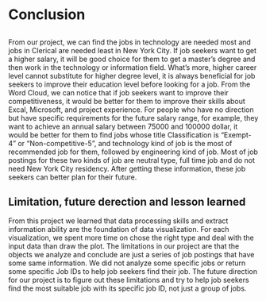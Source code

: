 # Conclusion

## 
From our project, we can find the jobs in technology are needed most and jobs in Clerical are needed least in New York City. If job seekers want to get a higher salary, it will be good choice for them to get a master's degree and then work in the technology or information field. What's more, higher career level cannot substitute for higher degree level, it is always beneficial for job seekers to improve their education level before looking for a job. From the Word Cloud, we can notice that if job seekers want to improve their competitiveness, it would be better for them to improve their skills about Excal, Microsoft, and project experience. For people who have no direction but have specific requirements for the future salary range, for example, they want to achieve an annual salary between 75000 and 100000 dollar, it would be better for them to find jobs whose title Classification is "Exempt-4" or "Non-competitive-5", and technology kind of job is the most of recommended job for them, followed by engineering kind of job. Most of job postings for these two kinds of job are neutral type, full time job and do not need New York City residency. After getting these information, these job seekers can better plan for their future. 


## Limitation, future derection and lesson learned
From this project we learned that data processing skills and extract information ability are the foundation of data visualization. For each visualization, we spent more time on chose the right type and deal with the input data than draw the plot.
The limitations in our project are that the objects we analyze and conclude are just a series of job postings that have some same information. We did not analyze some specific jobs or return some specific Job IDs to help job seekers find their job. The future direction for our project is to figure out these limitations and try to help job seekers find the most suitable job with its specific job ID, not just a group of jobs. 

